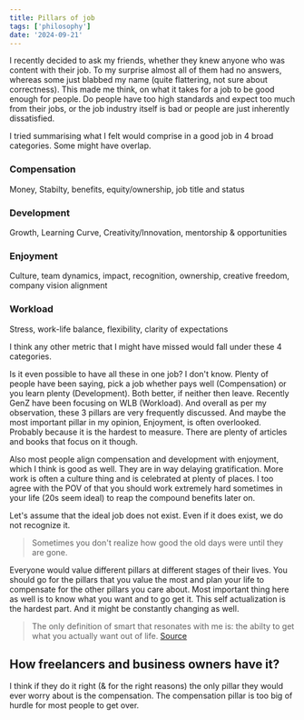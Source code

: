 ```yaml
---
title: Pillars of job
tags: ['philosophy']
date: '2024-09-21'
---
```


I recently decided to ask my friends, whether they knew anyone who was content with their job. To my surprise almost all of them had no answers, whereas some just blabbed my name (quite flattering, not sure about correctness). This made me think, on what it takes for a job to be good enough for people. Do people have too high standards and expect too much from their jobs, or the job industry itself is bad or people are just inherently dissatisfied.

I tried summarising what I felt would comprise in a good job in 4 broad categories. Some might have overlap.

### Compensation
Money, Stabilty, benefits, equity/ownership, job title and status

### Development
Growth, Learning Curve, Creativity/Innovation, mentorship & opportunities

### Enjoyment
Culture, team dynamics, impact, recognition, ownership, creative freedom, company vision alignment

### Workload
Stress, work-life balance, flexibility, clarity of expectations

I think any other metric that I might have missed would fall under these 4 categories.

Is it even possible to have all these in one job? I don't know. Plenty of people have been saying, pick a job whether pays well (Compensation) or you learn plenty (Development). Both better, if neither then leave. Recently GenZ have been focusing on WLB (Workload). And overall as per my observation, these 3 pillars are very frequently discussed. And maybe the most important pillar in my opinion, Enjoyment, is often overlooked. Probably because it is the hardest to measure. There are plenty of articles and books that focus on it though.

Also most people align compensation and development with enjoyment, which I think is good as well. They are in way delaying gratification. More work is often a culture thing and is celebrated at plenty of places. I too agree with the POV of that you should work extremely hard sometimes in your life (20s seem ideal) to reap the compound benefits later on.

Let's assume that the ideal job does not exist. Even if it does exist, we do not recognize it.

> Sometimes you don't realize how good the old days were until they are gone.

Everyone would value different pillars at different stages of their lives. You should go for the pillars that you value the most and plan your life to compensate for the other pillars you care about. Most important thing here as well is to know what you want and to go get it. This self actualization is the hardest part. And it might be constantly changing as well.

> The only definition of smart that resonates with me is: the abilty to get what you actually want out of life. [Source](https://x.com/isabelunraveled/status/1829892417279181076)

## How freelancers and business owners have it?

I think if they do it right (& for the right reasons) the only pillar they would ever worry about is the compensation. The compensation pillar is too big of hurdle for most people to get over.